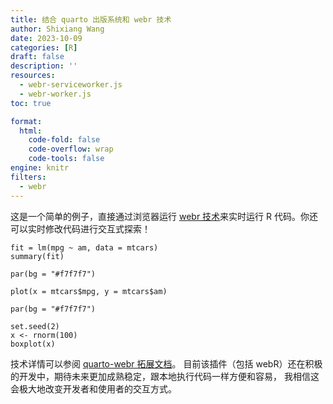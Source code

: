 ```yaml
---
title: 结合 quarto 出版系统和 webr 技术
author: Shixiang Wang
date: 2023-10-09
categories: [R]
draft: false
description: ''
resources:
  - webr-serviceworker.js
  - webr-worker.js
toc: true

format:
  html:
    code-fold: false
    code-overflow: wrap
    code-tools: false
engine: knitr
filters:
  - webr
---
```


这是一个简单的例子，直接通过浏览器运行 [webr 技术](https://docs.r-wasm.org/webr/latest/)来实时运行 R 代码。你还可以实时修改代码进行交互式探索！

```webr-r
fit = lm(mpg ~ am, data = mtcars)
summary(fit)
```


```webr-r
par(bg = "#f7f7f7")

plot(x = mtcars$mpg, y = mtcars$am)
```

```webr-r
par(bg = "#f7f7f7")

set.seed(2)
x <- rnorm(100)
boxplot(x)
```


技术详情可以参阅 [quarto-webr 拓展文档](https://quarto-webr.thecoatlessprofessor.com/)。
目前该插件（包括 webR）还在积极的开发中，期待未来更加成熟稳定，跟本地执行代码一样方便和容易，
我相信这会极大地改变开发者和使用者的交互方式。

